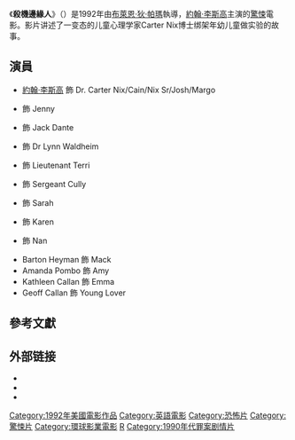 {{noteTA
|1=zh:殺機邊緣人; zh-cn:危情羔羊
|2=zh:布萊恩·狄·帕瑪; zh-cn:布赖恩·德帕尔马; zh-hk:白賴仁·龐馬
|3=zh:李斯高; zh-cn:利思戈
|4=zh:羅莉塔·達薇朵維琪; zh-cn:洛利塔·戴维依多维彻
|5=zh:葛瑞格·亨利; zh-cn:格雷格·亨利
|6=zh:法蘭西絲·史坦海根; zh-cn:弗朗西丝·斯滕黑根
}}
{{Infobox Film
| name           = 殺機邊緣人
| original_name  = ''Raising Cain''
| image          = Raising cain.jpg
| caption        = 
| director       = [[布萊恩·狄·帕瑪|布萊恩·狄·帕瑪]]
| producer       = {{link-en|蓋兒·安·赫德|Gale Anne Hurd}}
| writer         = 布萊恩·狄·帕瑪
| narrator       = 
| starring       = [[約翰·李斯高|約翰·李斯高]]<br />{{link-en|羅莉塔·達薇朵維琪|Lolita Davidovich}}<br />{{link-en|史蒂芬·鮑爾|Steven Bauer}}<br />{{link-en|法蘭西絲·史坦海根|Frances Sternhagen}}<br />{{link-en|葛瑞格·亨利|Gregg Henry}}<br />{{link-en|湯姆·鮑爾|Tom Bower (actor)}}<br />{{link-en|梅爾·哈里斯|Mel Harris}}
| music          = {{link-en|皮諾·唐阿吉歐|Pino Donaggio}}<br />{{link-en|Frank Fitzpatrick|Frank Fitzpatrick}}（音樂監製）
| cinematography = {{link-en|史提芬·H·巴朗|Stephen H. Burum}}
| editing        = {{link-en|Robert Dalva|Robert Dalva}}<br />[[保羅·赫希|保羅·赫希]]<br />Bonnie Koehler
| distributor    = [[環球影業|環球影業]]
| released       = 1992年8月7日（美國）
| runtime        = 91分鐘
| country        = {{美國}}
| language       = [[英語|英語]]
| budget         = $11,000,000美元 (推測)
| gross          = $37,170,057美元<ref name="mojo">{{cite web|url = http://www.boxofficemojo.com/movies/?id=raisingcain.htm|title = 殺機邊緣人票房|accessdate = 2009-09-07|publisher = Box Office Mojo|archive-date = 2019-10-05|archive-url = https://web.archive.org/web/20191005133232/https://www.boxofficemojo.com/movies/?id=raisingcain.htm|dead-url = no}}</ref>
| preceded_by    = 
| followed_by    = 
| website        =
| amg_id         = 1:40177
| imdb_id        = 0105217
}}
《'''殺機邊緣人'''》（{{lang-en|''Raising Cain''}}）是1992年由[[布萊恩·狄·帕瑪|布萊恩·狄·帕瑪]]執導，[[約翰·李斯高|約翰·李斯高]]主演的[[驚悚|驚悚]]電影。影片讲述了一变态的儿童心理学家Carter Nix博士绑架年幼儿童做实验的故事。

== 演員 ==
* [[約翰·李斯高|約翰·李斯高]] 飾 Dr. Carter Nix/Cain/Nix Sr/Josh/Margo
* {{link-en|羅莉塔·達薇朵維琪|Lolita Davidovich}} 飾 Jenny
* {{link-en|史蒂芬·鮑爾|Steven Bauer}} 飾 Jack Dante
* {{link-en|法蘭西絲·史坦海根|Frances Sternhagen}} 飾 Dr Lynn Waldheim
* {{link-en|葛瑞格·亨利|Gregg Henry}} 飾 Lieutenant Terri
* {{link-en|湯姆·鮑爾|Tom Bower (actor)}} 飾 Sergeant Cully
* {{link-en|梅爾·哈里斯|Mel Harris}} 飾 Sarah
* {{link-en|Teri Austin|Teri Austin}} 飾 Karen
* {{link-en|Gabrielle Carteris|Gabrielle Carteris}} 飾 Nan
* Barton Heyman 飾 Mack
* Amanda Pombo 飾 Amy
* Kathleen Callan 飾 Emma
* Geoff Callan 飾 Young Lover

==參考文獻==
<div class="references-small">
<references />
</div>

==外部链接==
*{{imdb title|0105217|殺機邊緣人}}
*{{Amg movie|40177|殺機邊緣人}}
*{{mojo title|raisingcain|殺機邊緣人}}

{{布萊恩·狄帕瑪}}
{{American film-stub}}
{{DEFAULTSORT:Raising Cain}}
[[Category:1992年美國電影作品|Category:1992年美國電影作品]]
[[Category:英語電影|Category:英語電影]]
[[Category:恐怖片|Category:恐怖片]]
[[Category:驚悚片|Category:驚悚片]]
[[Category:環球影業電影|Category:環球影業電影]]
[[Category:布赖恩·德帕尔马电影|R]]
[[Category:1990年代罪案剧情片|Category:1990年代罪案剧情片]]